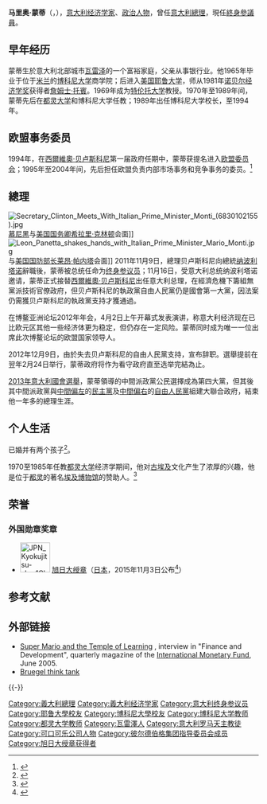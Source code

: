 {{noteTA
|1=zh-cn:马里奥;zh-tw:馬力歐;zh-hk:馬利奧;
}}
{{Infobox officeholder
|name         = 马里奥·蒙蒂<br>Mario Monti
|image        = File:Mario Monti 2012.jpg
|office       = {{ITA}}[[意大利总理|总理]]
|president    = [[乔治·纳波利塔诺|乔治·纳波利塔诺]]
|term_start   = 2011年11月16日
|term_end     = 2013年4月24日
|succeeding   = 
|predecessor  = [[西尔维奥·贝卢斯科尼|西尔维奥·贝卢斯科尼]]
|successor    = [[恩里科·莱塔|恩里科·莱塔]]
|office1      = [[欧盟|欧盟]]竞争委员会专员
|president1   = [[罗马诺·普罗迪|罗马诺·普罗迪]]
|term_start1  = 1999年9月15日
|term_end1    = 2004年10月30日
|predecessor1 = Karel Van Miert
|successor1   = Neelie Kroes
|office2      = [[欧盟|欧盟]]内部市场和服务专员，欧盟税收和关税同盟、审计和反欺诈专员
|president2   = [[雅克·桑特|雅克·桑特]]<br>[[曼努埃尔·马林|曼努埃尔·马林]]
|term_start2  = 1995年1月18日
|term_end2    = 1999年9月15日
|predecessor2 = Raniero Vanni d'Archirafi
|successor2   = Frits Bolkestein
|birth_date   = {{birth date and age|1943|3|19}}
|birth_place  = [[意大利王國|意大利]][[瓦雷澤|瓦雷澤]]
|death_date   = 
|death_place  = 
|profession   = [[经济学家|经济学家]]
|party        = 无党派<small>（－2013，2015－）</small><br>公民選擇<small>（2013－2015）</small>
|alma_mater   = [[博科尼大学|博科尼大学]]<br>[[耶鲁大学|耶鲁大学]]
|spouse       = Elsa Antonioli
|children     = Federica Monti<br>Giovanni Monti
|signature    = Mario Monti signature.png
}}

'''马里奥·蒙蒂'''（'''{{lang|it|Mario Monti}}'''，{{bd|1943年|3月19日|catIdx=Monti, Mario}}），[[意大利|意大利]][[经济学家|经济学家]]、[[政治人物|政治人物]]，曾任[[意大利總理|意大利總理]]，現任[[終身參議員|終身參議員]]。

==早年经历==
蒙蒂生於意大利北部城市[[瓦雷泽|瓦雷泽]]的一个富裕家庭，父亲从事银行业。他1965年毕业于位于[[米兰|米兰]]的[[博科尼大学|博科尼大学]]商学院；后进入[[美国|美国]][[耶鲁大学|耶鲁大学]]，师从1981年[[诺贝尔经济学奖|诺贝尔经济学奖]]获得者[[詹姆士·托賓|詹姆士·托賓]]。1969年成为[[特伦托大学|特伦托大学]]教授。1970年至1989年间，蒙蒂先后在[[都灵大学|都灵大学]]和博科尼大学任教；1989年出任博科尼大学校长，至1994年。

==欧盟事务委员==
1994年，在[[西爾維奧·贝卢斯科尼|西爾維奧·贝卢斯科尼]]第一届政府任期中，蒙蒂获提名进入[[欧盟委员会|欧盟委员会]]；1995年至2004年间，先后担任欧盟负责内部市场事务和竞争事务的委员。<ref>{{Cite web |url=http://news.hexun.com/2011-11-14/135177097.html |title=经济学家马里奥-蒙蒂正式出任意大利总理 |access-date=2011-11-14 |archive-date=2019-06-02 |archive-url=https://web.archive.org/web/20190602144939/http://news.hexun.com/2011-11-14/135177097.html |dead-url=no }}</ref>

==總理==
[[File:Secretary_Clinton_Meets_With_Italian_Prime_Minister_Monti_(6830102155).jpg|thumb]][[慕尼黑|慕尼黑]]与[[美国国务卿|美国国务卿]][[希拉里·克林顿|希拉里·克林顿]]会面]] 
[[File:Leon_Panetta_shakes_hands_with_Italian_Prime_Minister_Mario_Monti.jpg|thumb]]与[[美国国防部长|美国国防部长]][[莱昂·帕内塔|莱昂·帕内塔]]会面]] 
2011年11月9日，總理贝卢斯科尼向總統[[乔治·纳波利塔诺|纳波利塔诺]]辭職後，蒙蒂被总统任命为[[终身参议员|终身参议员]]；11月16日，受意大利总统纳波利塔诺邀请，蒙蒂正式接替[[西爾維奧·贝卢斯科尼|西爾維奧·贝卢斯科尼]]出任意大利总理，在經濟危機下籌組無黨派技術官僚政府，但贝卢斯科尼的執政黨自由人民黨仍是國會第一大黨，因法案仍需獲贝卢斯科尼的執政黨支持才獲通過。

在博鳌亚洲论坛2012年年会，4月2日上午开幕式发表演讲，称意大利经济现在已比欧元区其他一些经济体更为稳定，但仍存在一定风险。蒙蒂同时成为唯一一位出席此次博鳌论坛的欧盟国家领导人。

2012年12月9日，由於失去贝卢斯科尼的自由人民黨支持，宣布辞职。選舉提前在翌年2月24日举行，蒙蒂政府将作为看守政府直至选举完結為止。

[[2013年意大利國會選舉|2013年意大利國會選舉]]，蒙蒂領導的中間派政黨公民選擇成為第四大黨，但其後其中間派政黨與[[中間偏左|中間偏左]]的[[民主黨_(意大利)|民主黨]]及[[中間偏右|中間偏右]]的[[自由人民黨|自由人民黨]]組建大聯合政府，結束他一年多的總理生涯。

==个人生活==
已婚并有两个孩子<ref>{{cite web|title=Mario Monti il professore riservato ma intransigente dallo humour anglosassone|url=http://www.adnkronos.com/mobile/Politica/news/Mario-Monti-il-professore-riservato-ma-intransigente-dallo-humour-anglosassone_3.1.2642191336.php|publisher=Adnkronos|accessdate=14 November 2011|language=it|date=13 November 2011|archive-date=2012-01-11|archive-url=https://web.archive.org/web/20120111051857/http://www.adnkronos.com/mobile/Politica/news/Mario-Monti-il-professore-riservato-ma-intransigente-dallo-humour-anglosassone_3.1.2642191336.php|dead-url=no}}</ref>。 

1970至1985年任教[[都灵大学|都灵大学]]经济学期间，他对[[古埃及|古埃及]]文化产生了浓厚的兴趣，他是位于[[都灵|都灵]]的著名[[埃及博物馆|埃及博物馆]]的赞助人。<ref>{{cite web|title=Friends ofMuseoEgizio|url=http://www.museoegizio.it/pages/Collaborative_Friends.jsp|deadurl=yes|archiveurl=https://web.archive.org/web/20110712144038/http://www.museoegizio.it/pages/Collaborative_Friends.jsp|archivedate=2011-07-12|access-date=2011-11-15}}</ref>

==荣誉==
===外国勋章奖章===
* [[File:JPN_Kyokujitsu-sho_1Class_BAR.svg|60px]] [[旭日大绶章|旭日大绶章]]（[[日本|日本]]，2015年11月3日公布<ref>{{ja}}{{cite web |url=https://www.mofa.go.jp/mofaj/files/000108666.pdf |title=平成27年秋の外国人叙勲受章者名簿 |publisher=[[内阁府|内阁府]] |date=2015-11-03 |accessdate=2022-05-07 |archive-date=2022-01-18 |archive-url=https://web.archive.org/web/20220118205630/https://www.mofa.go.jp/mofaj/files/000108666.pdf |dead-url=no }}</ref>）

==参考文献==
{{Reflist|2}}

==外部链接==
* [http://www.imf.org/external/pubs/ft/fandd/2005/06/people.htm Super Mario and the Temple of Learning] {{Wayback|url=http://www.imf.org/external/pubs/ft/fandd/2005/06/people.htm |date=20210522035839 }}, interview in "Finance and Development", quarterly magazine of the [[International_Monetary_Fund|International Monetary Fund]], June 2005.
* [http://www.bruegel.org Bruegel think tank]{{Wayback|url=http://www.bruegel.org/ |date=20180703060021 }}

{{-}}
{{start box}}
{{succession box|[[西尔维奥·贝卢斯科尼|西尔维奥·贝卢斯科尼]]|[[恩里科·莱塔|恩里科·莱塔]]|[[意大利总理|意大利总理]]|2011年－2013年 }}
{{succession box|[[卡瑞尔·范·密尔特|卡瑞尔·范·密尔特]]|[[尼莉·克罗斯|尼莉·克罗斯]]|欧盟竞争委员会专员|1999年—2004年}}
{{end box}}
{{意大利總理}}
{{Authority control}}
{{DEFAULTSORT:Monti, Mario}}
[[Category:義大利總理|Category:義大利總理]]
[[Category:義大利经济学家|Category:義大利经济学家]]
[[Category:意大利终身参议员|Category:意大利终身参议员]]
[[Category:耶鲁大學校友|Category:耶鲁大學校友]]
[[Category:博科尼大學校友|Category:博科尼大學校友]]
[[Category:博科尼大学教师|Category:博科尼大学教师]]
[[Category:都灵大学教师|Category:都灵大学教师]]
[[Category:瓦雷澤人|Category:瓦雷澤人]]
[[Category:意大利罗马天主教徒|Category:意大利罗马天主教徒]]
[[Category:可口可乐公司人物|Category:可口可乐公司人物]]
[[Category:彼尔德伯格集团指导委员会成员|Category:彼尔德伯格集团指导委员会成员]]
[[Category:旭日大绶章获得者|Category:旭日大绶章获得者]]